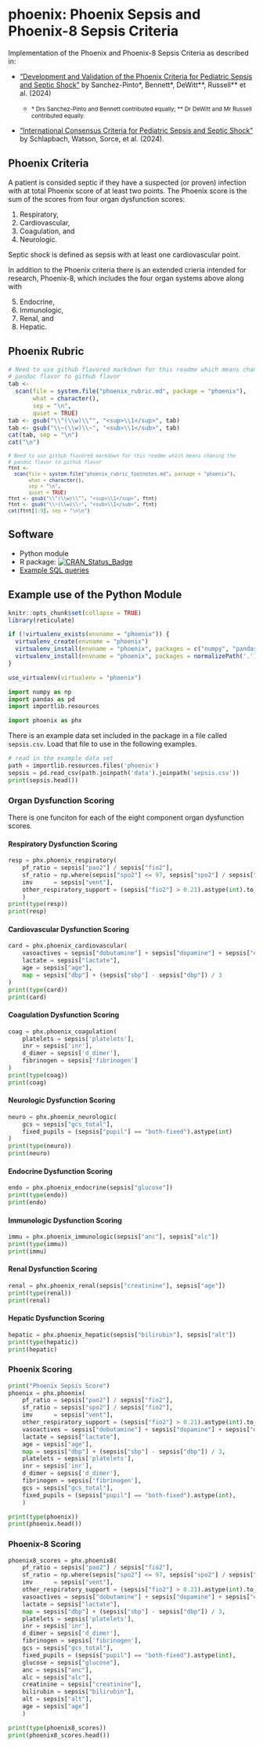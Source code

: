 <!-- README.md is generated from README.Rmd. Please edit that file -->

# phoenix: Phoenix Sepsis and Phoenix-8 Sepsis Criteria

Implementation of the Phoenix and Phoenix-8 Sepsis Criteria as
described in:

* ["Development and Validation of the Phoenix Criteria for Pediatric Sepsis and Septic Shock"](doi:10.1001/jama.2024.0196) by Sanchez-Pinto&ast;, Bennett&ast;, DeWitt&ast;&ast;, Russell&ast;&ast; et al. (2024)

  * <small> &ast; Drs Sanchez-Pinto and Bennett contributed equally; &ast;&ast; Dr DeWitt and Mr Russell contributed equally.</small>

* ["International Consensus Criteria for Pediatric Sepsis and Septic Shock"](doi:10.1001/jama.2024.0179) by Schlapbach, Watson, Sorce, et al. (2024).

## Phoenix Criteria
A patient is consided septic if they have a suspected (or proven) infection with
at total Phoenix score of at least two points.  The Phoenix score is the sum of
the scores from four organ dysfunction scores:

1. Respiratory,
2. Cardiovascular,
3. Coagulation, and
4. Neurologic.

Septic shock is defined as sepsis with at least one cardiovascular point.

In addition to the Phoenix criteria there is an extended crieria intended for
research, Phoenix-8, which includes the four organ systems above along with

5. Endocrine,
6. Immunologic,
7. Renal, and
8. Hepatic.

## Phoenix Rubric

```r
# Need to use github flavored markdown for this readme which means chaning the
# pandoc flavor to github flavor
tab <-
  scan(file = system.file("phoenix_rubric.md", package = "phoenix"),
       what = character(),
       sep = "\n",
       quiet = TRUE)
tab <- gsub("\\^(\\w)\\^", "<sup>\\1</sup>", tab)
tab <- gsub("\\~(\\w)\\~", "<sub>\\1</sub>", tab)
cat(tab, sep = "\n")
cat("\n")
```

<small>
```r
# Need to use github flavored markdown for this readme which means chaning the
# pandoc flavor to github flavor
ftnt <-
  scan(file = system.file("phoenix_rubric_footnotes.md", package = "phoenix"),
       what = character(),
       sep = "\n",
       quiet = TRUE)
ftnt <- gsub("\\^(\\w)\\^", "<sup>\\1</sup>", ftnt)
ftnt <- gsub("\\~(\\w)\\~", "<sub>\\1</sub>", ftnt)
cat(ftnt[1:9], sep = "\n\n")
```
</small>


## Software

* Python module
* R package: [![CRAN_Status_Badge](https://www.r-pkg.org/badges/version/phoenix)](https://cran.r-project.org/package=phoenix)
* [Example SQL queries](https://cu-dbmi-peds.github.io/phoenix/articles/sql.html)

## Example use of the Python Module

```r
knitr::opts_chunk$set(collapse = TRUE)
library(reticulate)

if (!virtualenv_exists(envname = "phoenix")) {
  virtualenv_create(envname = "phoenix")
  virtualenv_install(envname = "phoenix", packages = c("numpy", "pandas"))
  virtualenv_install(envname = "phoenix", packages = normalizePath('.'))
}

use_virtualenv(virtualenv = "phoenix")
```

```python
import numpy as np
import pandas as pd
import importlib.resources

import phoenix as phx
```

There is an example data set included in the package in a file called
`sepsis.csv`.  Load that file to use in the following examples.

```python
# read in the example data set
path = importlib.resources.files('phoenix')
sepsis = pd.read_csv(path.joinpath('data').joinpath('sepsis.csv'))
print(sepsis.head())
```

### Organ Dysfunction Scoring
There is one funciton for each of the eight component organ dysfunction scores.

#### Respiratory Dysfunction Scoring

```python
resp = phx.phoenix_respiratory(
    pf_ratio = sepsis["pao2"] / sepsis["fio2"],
    sf_ratio = np.where(sepsis["spo2"] <= 97, sepsis["spo2"] / sepsis["fio2"], np.nan),
    imv      = sepsis["vent"],
    other_respiratory_support = (sepsis["fio2"] > 0.21).astype(int).to_numpy()
    )
print(type(resp))
print(resp)
```

#### Cardiovascular Dysfunction Scoring

```python
card = phx.phoenix_cardiovascular(
    vasoactives = sepsis["dobutamine"] + sepsis["dopamine"] + sepsis["epinephrine"] + sepsis["milrinone"] + sepsis["norepinephrine"] + sepsis["vasopressin"],
    lactate = sepsis["lactate"],
    age = sepsis["age"],
    map = sepsis["dbp"] + (sepsis["sbp"] - sepsis["dbp"]) / 3
)
print(type(card))
print(card)
```

#### Coagulation Dysfunction Scoring

```python
coag = phx.phoenix_coagulation(
    platelets = sepsis['platelets'],
    inr = sepsis['inr'],
    d_dimer = sepsis['d_dimer'],
    fibrinogen = sepsis['fibrinogen']
)
print(type(coag))
print(coag)
```

#### Neurologic Dysfunction Scoring

```python
neuro = phx.phoenix_neurologic(
    gcs = sepsis["gcs_total"],
    fixed_pupils = (sepsis["pupil"] == "both-fixed").astype(int)
)
print(type(neuro))
print(neuro)
```

#### Endocrine Dysfunction Scoring

```python
endo = phx.phoenix_endocrine(sepsis["glucose"])
print(type(endo))
print(endo)
```

#### Immunologic Dysfunction Scoring

```python
immu = phx.phoenix_immunologic(sepsis["anc"], sepsis["alc"])
print(type(immu))
print(immu)
```

#### Renal Dysfunction Scoring

```python
renal = phx.phoenix_renal(sepsis["creatinine"], sepsis["age"])
print(type(renal))
print(renal)
```

#### Hepatic Dysfunction Scoring

```python
hepatic = phx.phoenix_hepatic(sepsis["bilirubin"], sepsis["alt"])
print(type(hepatic))
print(hepatic)
```

### Phoenix Scoring

```python
print("Phoenix Sepsis Score")
phoenix = phx.phoenix(
    pf_ratio = sepsis["pao2"] / sepsis["fio2"],
    sf_ratio = sepsis["spo2"] / sepsis["fio2"],
    imv      = sepsis["vent"],
    other_respiratory_support = (sepsis["fio2"] > 0.21).astype(int).to_numpy(),
    vasoactives = sepsis["dobutamine"] + sepsis["dopamine"] + sepsis["epinephrine"] + sepsis["milrinone"] + sepsis["norepinephrine"] + sepsis["vasopressin"],
    lactate = sepsis["lactate"],
    age = sepsis["age"],
    map = sepsis["dbp"] + (sepsis["sbp"] - sepsis["dbp"]) / 3,
    platelets = sepsis['platelets'],
    inr = sepsis['inr'],
    d_dimer = sepsis['d_dimer'],
    fibrinogen = sepsis['fibrinogen'],
    gcs = sepsis["gcs_total"],
    fixed_pupils = (sepsis["pupil"] == "both-fixed").astype(int),
    )

print(type(phoenix))
print(phoenix.head())
```

### Phoenix-8 Scoring

```python
phoenix8_scores = phx.phoenix8(
    pf_ratio = sepsis["pao2"] / sepsis["fio2"],
    sf_ratio = np.where(sepsis["spo2"] <= 97, sepsis["spo2"] / sepsis["fio2"], np.nan),
    imv      = sepsis["vent"],
    other_respiratory_support = (sepsis["fio2"] > 0.21).astype(int).to_numpy(),
    vasoactives = sepsis["dobutamine"] + sepsis["dopamine"] + sepsis["epinephrine"] + sepsis["milrinone"] + sepsis["norepinephrine"] + sepsis["vasopressin"],
    lactate = sepsis["lactate"],
    map = sepsis["dbp"] + (sepsis["sbp"] - sepsis["dbp"]) / 3,
    platelets = sepsis['platelets'],
    inr = sepsis['inr'],
    d_dimer = sepsis['d_dimer'],
    fibrinogen = sepsis['fibrinogen'],
    gcs = sepsis["gcs_total"],
    fixed_pupils = (sepsis["pupil"] == "both-fixed").astype(int),
    glucose = sepsis["glucose"],
    anc = sepsis["anc"],
    alc = sepsis["alc"],
    creatinine = sepsis["creatinine"],
    bilirubin = sepsis["bilirubin"],
    alt = sepsis["alt"],
    age = sepsis["age"]
    )

print(type(phoenix8_scores))
print(phoenix8_scores.head())
```

